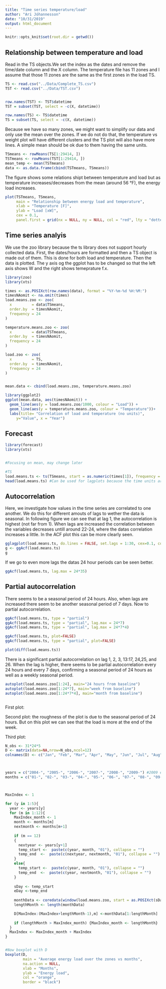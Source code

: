 ```yaml
---
title: "Time series temperature/load"
author: "Ari Jóhannesson"
date: "10/31/2019"
output: html_document
---
```



```r
knitr::opts_knit$set(root.dir = getwd())
```

## Relationship between temperature and load

Read in the TS objects.We set the index as the dates and remove the time/date column and the X column. The temperature file has 11 zones and I assume that those 11 zones are the same as the first zones in the load TS.

```r

TS <- read.csv("../Data/Complete_TS.csv")
TST <- read.csv("../Data/TST.csv")


row.names(TST) <- TST$datetime
TST = subset(TST, select = -c(X, datetime))

row.names(TS) <- TS$datetime
TS = subset(TS, select = -c(X, datetime))

```

Because we have so many zones, we might want to simplify our data and only use the mean over the zones. If we do not do that, the temperature vs weight plot will have different clusters and the TS plot will also have more lines. A simple mean should be ok due to them having the same units.

```r
TSmeans <- rowMeans(TS[1:29414, ])
TSTmeans <- rowMeans(TST[1:29414, ])
mean_temp <- mean(TSTmeans)
data <- as.data.frame(cbind(TSTmeans, TSmeans))
```

The figure shows some relations shipt between temperature and load but as temperature increases/decreases from the mean (around 56 °F), the energy load increases.

```r

plot(TSTmeans, TSmeans, 
     main = "Relationship between energy load and temperature", 
     xlab = "Temperature [F]", 
     ylab = "Load [xW]", 
     cex = 0.1,
     panel.first = grid(nx = NULL, ny = NULL, col = "red", lty = "dotted"))


```

## Time series analyis

We use the zoo library because the ts library does not support hourly collected data. First, the dates/hours are formatted and then a TS object is made out of them. This is done for both load and temperature.
Then the data is plotted. The y axis og the ggplot has to be changed so that the left axis shows W and the right shows temeprature f.x.

```r

library(zoo)
library(xts)

times <- as.POSIXct(row.names(data), format = "%Y-%m-%d %H:%M:")
timesNAomit <- na.omit(times) 
load.means.zoo <- zoo(
  x         = data$TSmeans,
  order.by  = timesNAomit,
  frequency = 24
)

temperature.means.zoo <- zoo(
  x         = data$TSTmeans,
  order.by  = timesNAomit,
  frequency = 24
)

load.zoo <- zoo(
  x         = TS,
  order.by  = timesNAomit,
  frequency = 24
)


mean.data <- cbind(load.means.zoo, temperature.means.zoo)

library(ggplot2)
ggplot(mean.data, aes(timesNAomit)) + 
  geom_line(aes(y = load.means.zoo/1000, colour = "Load")) + 
  geom_line(aes(y = temperature.means.zoo, colour = "Temperature"))+
  labs(title= "Correlation of load and temperature (no units)",
     y="Value", x = "Year")

```

## Forecast


```r
library(forecast)
library(xts)


#Focusing on mean, may change later

#TS
load.means.ts <- ts(TSmeans, start = as.numeric(times[1]), frequency = 24)
head(load.means.ts) #Can be used for lagplots because the time units are not important for that

```

## Autocorrelation

Here, we investigate how values in the time series are correlated to one another.
We do this for different amouts of lags to wether the data is seasonal.
In following figure we can see that at lag 1, the autocorrelation is highest (not far from 1).
When lags are increased the correlation between the variables decreases untill around 22-24, where the datas correlation increases a little.
In the ACF plot this can be more clearly seen.


```r
gglagplot(load.means.ts, do.lines = FALSE, set.lags = 1:30, cex=0.1, colour = FALSE)
g <- ggAcf(load.means.ts)
g
```


If we go to even more lags the datas 24 hour periods can be seen better.

```r

ggAcf(load.means.ts, lag.max = 24*35)

```



## Partial autocorrelation


There seems to be a seasonal period of 24 hours. Also, when lags are increased there seem to be another seasonal period of 7 days.
Now to partial autocorrelation.

```r
ggAcf(load.means.ts, type = "partial")
ggAcf(load.means.ts, type = "partial", lag.max = 24*7)
ggAcf(load.means.ts, type = "partial", lag.max = 24*7*4)

ggAcf(load.means.ts, plot=FALSE)
ggAcf(load.means.ts, type = "partial", plot=FALSE)

plot(diff(load.means.ts))
```


There is a significant partial autocorrelation on lag 1, 2, 3, 13:17, 24,25, and 26. When the lag is higher, there seems to be partial autocorrelation every 24 hours and every 7 days, confirming a seasonal period of 24 hours as well as a weekly seasonal period.



```r

autoplot(load.means.zoo[1:24], main="24 hours from baseline")
autoplot(load.means.zoo[1:24*7], main="week from baseline")
autoplot(load.means.zoo[1:24*7*4], main="month from baseline")



```

First plot:

Second plot: the roughness of the plot is due to the seasonal period of 24 hours. But on this plot we can see that the load is more at the end of the week.

Third plot: 


```r

N_obs <- 31*24*5
D <- matrix(data=NA,nrow=N_obs,ncol=12)
colnames(D) <- c("Jan", "Feb", "Mar", "Apr", "May", "Jun", "Jul", "Aug", "Sep", "Oct", "Nov", "Dec")



years = c("2004-", "2005-", "2006-", "2007-", "2008-", "2009-") #2009 ekki í datasetti
months = c("01-", "02-", "03-", "04-", "05-", "06-", "07-", "08-", "09-", "10-", "11-", "12-", "01-")



MaxIndex <- 1

for (y in 1:5){ 
  year <- years[y]
  for (m in 1:12){
    MaxIndex_month <- 1
    month <- months[m]
    nextmonth <- months[m+1]
    
    if (m == 12)
    {
      nextyear <- years[y+1]
      temp_start <-  paste(c(year, month, "01"), collapse = "")
      temp_end  <-  paste(c(nextyear, nextmonth, "01"), collapse = "")
    }
    else{
      temp_start <-  paste(c(year, month, "01"), collapse = "")
      temp_end  <-  paste(c(year, nextmonth, "01"), collapse = "")
    }
    
    sDay <- temp_start
    eDay <-temp_end
    
    monthData <- coredata(window(load.means.zoo, start = as.POSIXct(sDay), end = as.POSIXct(eDay)))
    lengthMonth <- length(monthData)

    D[MaxIndex:(MaxIndex+lengthMonth-1),m] <-monthData[1:lengthMonth]
    
    if (lengthMonth > MaxIndex_month) {MaxIndex_month <- lengthMonth}
  }
  MaxIndex <- MaxIndex_month + MaxIndex
}


#Now boxplot with D
boxplot(D,
        main = "Average energy load over the zones vs months",
        na.action = NULL,
        xlab = "Months",
        ylab = "Energy load",
        col = "orange",
        border = "black")
      
```



